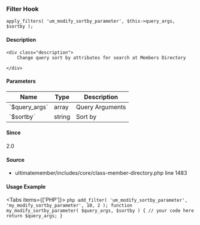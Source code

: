 
<UMBreadCrumb type="filter"/>

### Filter Hook    
    
```
apply_filters( 'um_modify_sortby_parameter', $this->query_args, $sortby );
```

#### Description
    <div class="description">
        Change query sort by attributes for search at Members Directory
 
    </div>

#### Parameters
            
<table className="table-auto mt-2 border dark:border-gray-500 p-5 text-sm text-left">
<thead>
<tr>
<th  className="px-3">Name</th>
<th  className="px-3">Type</th>
<th  className="px-3">Description</th>
</tr>
</thead>
<tbody>
               <tr >
               <td className="px-3 py-2">`$query_args`</td>
               <td className="px-3 py-2">array</td>
               <td className="px-3 py-2 text-sm">Query Arguments</td>
               </tr>
               <tr >
               <td className="px-3 py-2">`$sortby`</td>
               <td className="px-3 py-2">string</td>
               <td className="px-3 py-2 text-sm">Sort by</td>
               </tr>
</tbody>
</table>

#### Since
<div class="description">
2.0
</div>

#### Source
  - <Link href="https://github.com/ultimatemember/ultimatemember/tree/2.5.0/includes/core/class-member-directory.php#L1483">ultimatemember/includes/core/class-member-directory.php</Link> <Link href="https://github.com/ultimatemember/ultimatemember/tree/2.5.0/includes/core/class-member-directory.php#L1483">line 1483</Link>



#### Usage Example

<Tabs items={['PHP']}>
    <Tab>
    ```php
    add_filter( 'um_modify_sortby_parameter', 'my_modify_sortby_parameter', 10, 2 );
 function my_modify_sortby_parameter( $query_args, $sortby ) {
     // your code here
     return $query_args;
 }
    ```
    </Tab>
</Tabs>